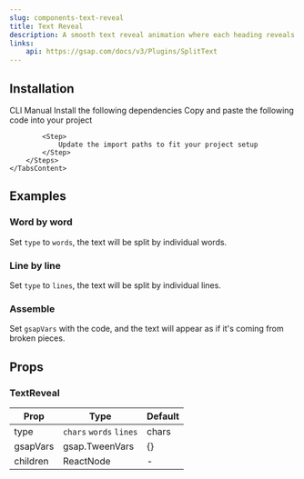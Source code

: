 ```yaml
---
slug: components-text-reveal
title: Text Reveal
description: A smooth text reveal animation where each heading reveals related content on interaction.
links:
    api: https://gsap.com/docs/v3/Plugins/SplitText
---
```


<DemoCodePreview
    path="demo/components/text-reveal/default.tsx"
/>

## Installation

<Tabs defaultValue="cli" className="mt-3">
    <TabsList>
        <TabsTrigger value="cli">CLI</TabsTrigger>
        <TabsTrigger value="manual">Manual</TabsTrigger>
    </TabsList>
    <TabsContent value="cli" className="mt-4">
        <InstallationCommand command={`npx shadcn@latest add "~website/r/gsap/text-reveal"`}/>
    </TabsContent>
    <TabsContent value="manual" className="mt-4">
        <Steps>
            <Step>
                Install the following dependencies
            </Step>
            <InstallationCommand command="npm install gsap @gsap/react"/>
            <Step>
                Copy and paste the following code into your project
            </Step>
            <CodePreview path='components/gsap/text-reveal.tsx' collapsible></CodePreview>

            <Step>
                Update the import paths to fit your project setup
            </Step>
        </Steps>
    </TabsContent>
</Tabs>


## Examples

### Word by word

Set `type` to `words`, the text will be split by individual words.

<DemoCodePreview
    path="demo/components/text-reveal/words.tsx"
/>

### Line by line

Set `type` to `lines`, the text will be split by individual lines.

<DemoCodePreview
    path="demo/components/text-reveal/lines.tsx"
/>

### Assemble

Set `gsapVars` with the code, and the text will appear as if it's coming from broken pieces.

<DemoCodePreview
    path="demo/components/text-reveal/assemble.tsx"
/>

## Props

### TextReveal

| Prop     | Type                    | Default |
|----------|-------------------------|---------|
| type     | `chars` `words` `lines` | chars   |
| gsapVars | gsap.TweenVars          | {}      |
| children | ReactNode               | -       |
